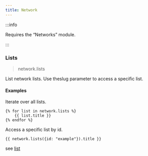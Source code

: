 ```yaml
---
title: Network
---
```


:::info

Requires the “Networks” module.

:::

### Lists

> network.lists

List network lists. Use theslug parameter to access a specific list.

#### Examples

Iterate over all lists.

```twig
{% for list in network.lists %}
    {{ list.title }}
{% endfor %}
```

Access a specific list by id.

```twig
{{ network.lists({id: "example"}).title }}
```

see [list](./podcast-list)
